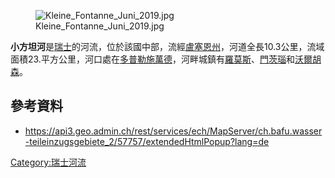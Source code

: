 {{Coord|47.02878|N|8.05793|E|display=title}}
[[Image:Kleine_Fontanne_Juni_2019.jpg|right]]

'''小方坦河'''是[[瑞士|瑞士]]的河流，位於該國中部，流經[[盧塞恩州|盧塞恩州]]，河道全長10.3公里，流域面積23.平方公里，河口處在[[多普勒施萬德|多普勒施萬德]]，河畔城鎮有[[羅莫斯|羅莫斯]]、[[門茨瑙|門茨瑙]]和[[沃爾胡森|沃爾胡森]]。

==參考資料==
* https://api3.geo.admin.ch/rest/services/ech/MapServer/ch.bafu.wasser-teileinzugsgebiete_2/57757/extendedHtmlPopup?lang=de {{Wayback|url=https://api3.geo.admin.ch/rest/services/ech/MapServer/ch.bafu.wasser-teileinzugsgebiete_2/57757/extendedHtmlPopup?lang=de |date=20170925035125 }}

{{Switzerland-geo-stub}}
[[Category:瑞士河流|Category:瑞士河流]]